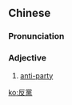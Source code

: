 {{also|反党}}
==Chinese==
{{zh-forms|s=反党}}

===Pronunciation===
{{zh-pron
|m=fǎndǎng
|c=faan2 dong2
|cat=a
}}

===Adjective===
{{zh-adj}}

# [[anti-]][[party]]

[[ko:反黨]]